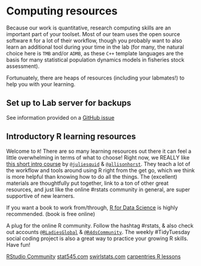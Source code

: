 # Computing resources {#computing}

Because our work is quantitative, research computing skills are an important part of your toolset. Most of our team uses the open source software `R` for a lot of their workflow, though you probably want to also learn an additional tool during your time in the lab (for many, the natural choice here is `TMB` and/or `ADMB`, as these `C++` template languages are the basis for many statistical population dynamics models in fisheries stock assessment).  

Fortunuately, there are heaps of resources (including your labmates!) to help you with your learning.  


## Set up to Lab server for backups

See information provided on a [GitHub issue](https://github.com/thefaylab/lab-chat/issues/5)


## Introductory R learning resources

Welcome to `R`! There are so many learning resources out there it can feel a little overwhelming in terms of what to choose! Right now, we REALLY like [this short intro course](https://rstudio-conf-2020.github.io/r-for-excel/) by [`@juliesquid`](https://twitter.com/juliesquid) & [`@allisonhorst`](https://twitter.com/allisonhorst). They teach a lot of the workflow and tools around using R right from the get go, which we think is more helpful than knowing how to do all the things. The (excellent) materials are thoughtfully put together, link to a ton of other great resources, and just like the online #rstats community in general, are super supportive of new learners.  

If you want a book to work from/through, [R for Data Science](r4ds.had.co.nz) is highly recommended.  (book is free online)  

A plug for the online R community. Follow the hashtag #rstats, & also check out accounts [`@RLadiesGlobal`](https://twitter.com/RLadiesGlobal) & [`@R4dsCommunity`](https://twitter.com/R4dsCommunity). The weekly #TidyTuesday social coding project is also a great way to practice your growing R skills. Have fun!  

[RStudio Community](https://community.rstudio.com/)
[stat545.com](stat545.com)
[swirlstats.com](swirlstats.com)
[carpentries R lessons](https://datacarpentry.org/R-ecology-lesson/)


